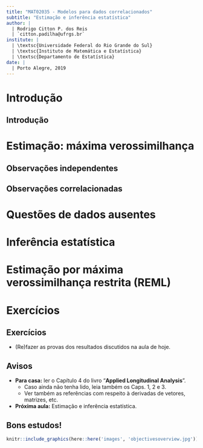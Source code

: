 ```yaml
---
title: "MAT02035 - Modelos para dados correlacionados"
subtitle: "Estimação e inferência estatística"
author: |
  | Rodrigo Citton P. dos Reis
  | `citton.padilha@ufrgs.br`
institute: |
  | \textsc{Universidade Federal do Rio Grande do Sul}
  | \textsc{Instituto de Matemática e Estatística}
  | \textsc{Departamento de Estatística}
date: |
  | Porto Alegre, 2019
---
```


# Introdução

## Introdução

# Estimação: máxima verossimilhança

## Observações independentes

## Observações correlacionadas

# Questões de dados ausentes

# Inferência estatística

# Estimação por máxima verossimilhança restrita (REML)

# Exercícios

## Exercícios

- (Re)fazer as provas dos resultados discutidos na aula de hoje.

## Avisos

- __Para casa:__ ler o Capítulo 4 do livro "__Applied Longitudinal Analysis__".
    + Caso ainda não tenha lido, leia também os Caps. 1, 2 e 3.
    + Ver também as referências com respeito à derivadas de vetores, matrizes, etc.
- __Próxima aula:__ Estimação e inferência estatística.

## Bons estudos!

```r
knitr::include_graphics(here::here('images', 'objectivesoverview.jpg'))
```
